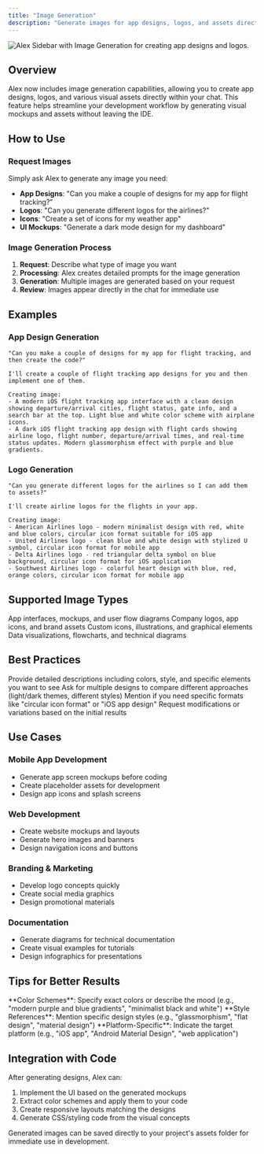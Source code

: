 ```yaml
---
title: "Image Generation"
description: "Generate images for app designs, logos, and assets directly in Alex"
---
```


![Alex Sidebar with Image Generation for creating app designs and logos.](/images/image-generation-demo.png)

## Overview

Alex now includes image generation capabilities, allowing you to create app designs, logos, and various visual assets directly within your chat. This feature helps streamline your development workflow by generating visual mockups and assets without leaving the IDE.

## How to Use

### Request Images

Simply ask Alex to generate any image you need:

- **App Designs**: "Can you make a couple of designs for my app for flight tracking?"
- **Logos**: "Can you generate different logos for the airlines?"
- **Icons**: "Create a set of icons for my weather app"
- **UI Mockups**: "Generate a dark mode design for my dashboard"

### Image Generation Process

1. **Request**: Describe what type of image you want
2. **Processing**: Alex creates detailed prompts for the image generation
3. **Generation**: Multiple images are generated based on your request
4. **Review**: Images appear directly in the chat for immediate use

## Examples

### App Design Generation

<CodeGroup>

```text User Request
"Can you make a couple of designs for my app for flight tracking, and then create the code?"
```

```text AI Response
I'll create a couple of flight tracking app designs for you and then implement one of them.

Creating image:
- A modern iOS flight tracking app interface with a clean design showing departure/arrival cities, flight status, gate info, and a search bar at the top. Light blue and white color scheme with airplane icons.
- A dark iOS flight tracking app design with flight cards showing airline logo, flight number, departure/arrival times, and real-time status updates. Modern glassmorphism effect with purple and blue gradients.
```

</CodeGroup>

### Logo Generation

<CodeGroup>

```text User Request
"Can you generate different logos for the airlines so I can add them to assets?"
```

```text AI Response
I'll create airline logos for the flights in your app.

Creating image:
- American Airlines logo - modern minimalist design with red, white and blue colors, circular icon format suitable for iOS app
- United Airlines logo - clean blue and white design with stylized U symbol, circular icon format for mobile app
- Delta Airlines logo - red triangular delta symbol on blue background, circular icon format for iOS application
- Southwest Airlines logo - colorful heart design with blue, red, orange colors, circular icon format for mobile app
```

</CodeGroup>

## Supported Image Types

<CardGroup cols={2}>
  <Card title="UI/UX Designs" icon="mobile">
    App interfaces, mockups, and user flow diagrams
  </Card>
  
  <Card title="Logos & Branding" icon="palette">
    Company logos, app icons, and brand assets
  </Card>
  
  <Card title="Icons & Graphics" icon="icons">
    Custom icons, illustrations, and graphical elements
  </Card>
  
  <Card title="Charts & Diagrams" icon="chart-simple">
    Data visualizations, flowcharts, and technical diagrams
  </Card>
</CardGroup>

## Best Practices

<Steps>
  <Step title="Be Specific">
    Provide detailed descriptions including colors, style, and specific elements you want to see
  </Step>
  
  <Step title="Request Variations">
    Ask for multiple designs to compare different approaches (light/dark themes, different styles)
  </Step>
  
  <Step title="Specify Format">
    Mention if you need specific formats like "circular icon format" or "iOS app design"
  </Step>
  
  <Step title="Iterate">
    Request modifications or variations based on the initial results
  </Step>
</Steps>

## Use Cases

### Mobile App Development
- Generate app screen mockups before coding
- Create placeholder assets for development
- Design app icons and splash screens

### Web Development
- Create website mockups and layouts
- Generate hero images and banners
- Design navigation icons and buttons

### Branding & Marketing
- Develop logo concepts quickly
- Create social media graphics
- Design promotional materials

### Documentation
- Generate diagrams for technical documentation
- Create visual examples for tutorials
- Design infographics for presentations

## Tips for Better Results

<Tip>
  **Color Schemes**: Specify exact colors or describe the mood (e.g., "modern purple and blue gradients", "minimalist black and white")
</Tip>

<Tip>
  **Style References**: Mention specific design styles (e.g., "glassmorphism", "flat design", "material design")
</Tip>

<Tip>
  **Platform-Specific**: Indicate the target platform (e.g., "iOS app", "Android Material Design", "web application")
</Tip>

## Integration with Code

After generating designs, Alex can:
1. Implement the UI based on the generated mockups
2. Extract color schemes and apply them to your code
3. Create responsive layouts matching the designs
4. Generate CSS/styling code from the visual concepts

<Note>
  Generated images can be saved directly to your project's assets folder for immediate use in development.
</Note>